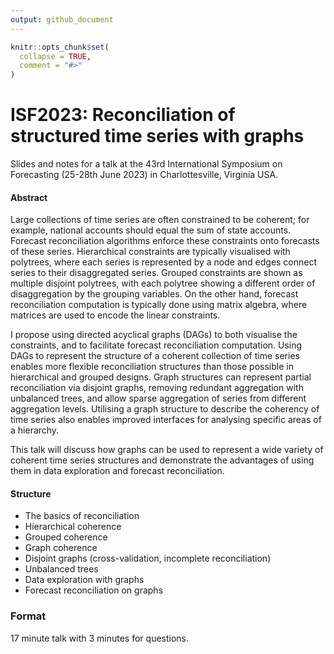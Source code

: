 ```yaml
---
output: github_document
---
```


<!-- README.md is generated from README.Rmd. Please edit that file -->

```r
knitr::opts_chunk$set(
  collapse = TRUE,
  comment = "#>"
)
```

# ISF2023: Reconciliation of structured time series with graphs

<!-- badges: start -->
<!-- badges: end -->

Slides and notes for a talk at the 43rd International Symposium on Forecasting (25-28th June 2023) in Charlottesville, Virginia USA.

#### Abstract

Large collections of time series are often constrained to be coherent; for example, national accounts should equal the sum of state accounts. Forecast reconciliation algorithms enforce these constraints onto forecasts of these series. Hierarchical constraints are typically visualised with polytrees, where each series is represented by a node and edges connect series to their disaggregated series. Grouped constraints are shown as multiple disjoint polytrees, with each polytree showing a different order of disaggregation by the grouping variables. On the other hand, forecast reconciliation computation is typically done using matrix algebra, where matrices are used to encode the linear constraints.

I propose using directed acyclical graphs (DAGs) to both visualise the constraints, and to facilitate forecast reconciliation computation. Using DAGs to represent the structure of a coherent collection of time series enables more flexible reconciliation structures than those possible in hierarchical and grouped designs. Graph structures can represent partial reconciliation via disjoint graphs, removing redundant aggregation with unbalanced trees, and allow sparse aggregation of series from different aggregation levels. Utilising a graph structure to describe the coherency of time series also enables improved interfaces for analysing specific areas of a hierarchy.

This talk will discuss how graphs can be used to represent a wide variety of coherent time series structures and demonstrate the advantages of using them in data exploration and forecast reconciliation.


#### Structure

* The basics of reconciliation
* Hierarchical coherence
* Grouped coherence
* Graph coherence
* Disjoint graphs (cross-validation, incomplete reconciliation)
* Unbalanced trees
* Data exploration with graphs
* Forecast reconciliation on graphs

### Format

17 minute talk with 3 minutes for questions.
